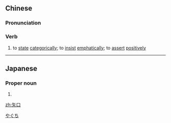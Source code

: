 ==Chinese==
{{zh-forms}}

===Pronunciation===
{{zh-pron
|m=shǐkǒu
|c=ci2 hau2
|mn=qz:sír-khió/xm,zz:sí-khó͘/xm,zz:sí-kháu
|cat=v
}}

===Verb===
{{zh-verb}}

# to [[state]] [[categorical]]ly; to [[insist]] [[emphatically]]; to [[assert]] [[positive]]ly

----

==Japanese==
{{ja-kanjitab|矢|口}}

===Proper noun===
{{ja-pos|proper|やぐち}}

# {{surname|lang=ja}}

[[Category:Japanese surnames|やぐち]]

[[zh:矢口]]